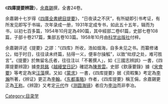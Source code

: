 {{noteTA
|1=余
}}
《'''四庫提要辨證'''》，[[余嘉錫|余嘉錫]]撰，全書24卷。

余嘉錫十七岁得《[[四庫全書總目提要|四庫全書總目提要]]》，“日夜读之不厌”，有所疑即引书考证，有所发见即写于书端，次年录成一册，1931年定成专书，如此五十五年，辑而为书，以初七百多篇，1954年10月定為490篇，其中經部二卷61篇，史部七卷108篇，子部十卷217篇，集部五卷103篇。1958年10月由[[科学出版社|科学出版社]]付梓。

余嘉錫评述《提要》之謬：“《四库》所收，浩如烟海，自多未见之书。而纂修诸公，绌于时日，往往读未终篇，拈得一义，便率尔操觚”，以致“纰缪之处，难可胜言”。《提要》於無留名氏者，往往注以「不著撰人」，如《三國志辨誤》一書，《四庫提要辨證》據[[李慈銘|李慈銘]]《[[越縵堂日記|越縵堂日記]]》確認為[[陳景雲|陳景雲]]。史部《欽康要錄》據《[[宋會要|宋會要]]》等考定為宋[[汪藻|汪藻]]撰。又如《[[蒙求|蒙求]]》一書，《四库提要》据《资暇集》考定為[[李瀚|李瀚]]所著，《辨证》更正為[[李翰_(唐朝)|李翰]]。《[[东都事略|东都事略]]》作者，《四库提要》稱王偁，余嘉錫更正為[[王称|王称]]。《辨證》又考定[[元代|元代]]作《[[测圆海镜|测圆海镜]]》者应为[[李治_(元朝)|李治]]而非李冶。

[[Category:目录学|Category:目录学]]